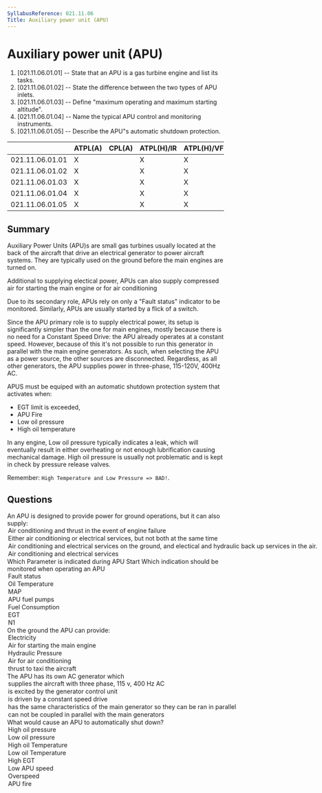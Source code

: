 ```yaml
---
SyllabusReference: 021.11.06
Title: Auxiliary power unit (APU)
---
```


# Auxiliary power unit (APU)

1. [021.11.06.01.01] -- State that an APU is a gas turbine engine and list its
   tasks.
2. [021.11.06.01.02] -- State the difference between the two types of APU
   inlets.
3. [021.11.06.01.03] -- Define "maximum operating and maximum starting
   altitude".
4. [021.11.06.01.04] -- Name the typical APU control and monitoring instruments.
5. [021.11.06.01.05] -- Describe the APU"s automatic shutdown protection.

|                 | ATPL(A) | CPL(A) | ATPL(H)/IR | ATPL(H)/VFR | CPL(H) | IR  | CBIR(A) |
| --------------- | ------- | ------ | ---------- | ----------- | ------ | --- | ------- |
| 021.11.06.01.01 | X       |        | X          | X           |        |     |         |
| 021.11.06.01.02 | X       |        | X          | X           |        |     |         |
| 021.11.06.01.03 | X       |        | X          | X           |        |     |         |
| 021.11.06.01.04 | X       |        | X          | X           |        |     |         |
| 021.11.06.01.05 | X       |        | X          | X           |        |     |         |

## Summary

Auxiliary Power Units (APU)s are small gas turbines usually located at the back of the aircraft
that drive an electrical generator to power aircraft systems. They are typically used on the ground
before the main engines are turned on. 

Additional to supplying electical power, APUs can also supply compressed air for starting the main
engine or for air conditioning

Due to its secondary role, APUs rely on only a "Fault status" indicator to be monitored. Similarly,
APUs are usually started by a flick of a switch.

Since the APU primary role is to supply electrical power, its setup is significantly simpler than
the one for main engines, mostly because there is no need for a Constant Speed Drive: the APU already
operates at a constant speed. However, because of this it's not possible to run this generator in
parallel with the main engine generators. As such, when selecting the APU as a power source, the
other sources are disconnected. Regardless, as all other generators, the APU supplies power in
three-phase, 115-120V, 400Hz AC.

APUS must be equiped with an automatic shutdown protection system that activates when:

- EGT limit is exceeded,
- APU Fire
- Low oil pressure
- High oil temperature

In any engine, Low oil pressure typically indicates a leak, which will eventually result
in either overheating or not enough lubrification causing mechanical damage. High oil pressure is 
usually not problematic and is kept in check by pressure release valves.

Remember: `High Temperature and Low Pressure => BAD!`.

## Questions

<Question variant="oneCorrect" id="e4z5COhd" lo="021.11.06.01.01">
  <Text>An APU is designed to provide power for ground operations, but it can also supply:</Text>
  <Option id="e4z5COhd-1">
    Air conditioning and thrust in the event of engine failure
  </Option>
  <Option id="e4z5COhd-2">
    Either air conditioning or electrical services, but not both at the same time
  </Option>
  <Option id="e4z5COhd-3" why="the APU never provides hydraulic power directly.">
    Air conditioning and electrical services on the ground, and electical and hydraulic back up services in the air.
  </Option>
    <Option id="e4z5COhd-4" why="regardless of where its operated, the APU can supply electical power and pressurized air only.">
    Air conditioning and electrical services
  </Option>
</Question>

<Question variant="oneCorrect" id="lnPzcuS6" lo="021.11.06.01.04">
  <Text>Which Parameter is indicated during APU Start</Text>
  <Text>Which indication should be monitored when operating an APU</Text>
  <Option id="lnPzcuS6-1" correct>
    Fault status
  </Option>
  <Option id="lnPzcuS6-2">
    Oil Temperature
  </Option>
  <Option id="lnPzcuS6-3">
    MAP
  </Option>
    <Option id="lnPzcuS6-4">
    APU fuel pumps
  </Option>
  <Option id="lnPzcuS6-5">
    Fuel Consumption
  </Option>
  <Option id="lnPzcuS6-6">
    EGT
  </Option>
    <Option id="lnPzcuS6-7">
    N1
  </Option>
</Question>

<Question variant="multipleCorrect" id="EHaAjkYi" lo="021.11.06.01.01">
  <Text>On the ground the APU can provide:</Text>
    <Option correct id="EHaAjkYi-1">
      Electricity
     </Option>
    <Option correct id="EHaAjkYi-2">
      Air for starting the main engine
    </Option>
    <Option id="EHaAjkYi-3">
      Hydraulic Pressure
    </Option>
    <Option correct id="EHaAjkYi-4">
      Air for air conditioning
   </Option>
   <Option correct id="EHaAjkYi-5">
      thrust to taxi the aircraft
  </Option>
</Question>

<Question variant="oneCorrect" id="16cQGeLM" lo="021.11.06.01.01">
  <Text>The APU has its own AC generator which</Text>
  <Option id="16cQGeLM-1" correct>
    supplies the aircraft with three phase, 115 v, 400 Hz AC
  </Option>
  <Option id="16cQGeLM-2">
    is excited by the generator control unit
  </Option>
  <Option id="16cQGeLM-3" why="The APU already operates at a constant speed, so there is no need for a CSD">
    is driven by a constant speed drive
  </Option>
  <Option id="16cQGeLM-4" why="it is usually not possible to run the APU in parallel with the main generator">
    has the same characteristics of the main generator so they can be ran in parallel
  </Option>
  <Option id="16cQGeLM-5" correct>
    can not be coupled in parallel with the main generators
  </Option>
</Question>

<Question variant="multipleCorrect" id="eYLl1QFi" lo="021.11.06.01.05">
  <Text>What would cause an APU to automatically shut down?</Text>
    <Option  id="eYLl1QFi-1" why="High oil pressure is prevented by pressure relief valves.">
      High oil pressure
    </Option>
    <Option correct id="eYLl1QFi-2"  why="Most likely indicates a leak in the oil system, which will lead to damage, or even fire. Remember: High oil Temperature, and Low oil Pressure = Bad">
      Low oil pressure
    </Option>
    <Option correct id="eYLl1QFi-3" why="Remember: High oil Temperature, and Low oil Pressure = Bad">
      High oil Temperature
    </Option>
    <Option correct id="eYLl1QFi-4" why="Low oil temperature is usually not cause for concern. Remember: High oil Temperature, and Low oil Pressure = Bad">
      Low oil Temperature
    </Option>
    <Option correct id="eYLl1QFi-5" why="Indicates over heating, which can lead to damage, or fire">
      High EGT
    </Option>
    <Option id="eYLl1QFi-6"  why="Overspeed can cause fatal damage to the APU">
      Low APU speed
   </Option>
   <Option correct id="eYLl1QFi-7" why="Overspeed can cause fatal damage to the APU">
      Overspeed
  </Option>
  <Option correct id="eYLl1QFi-8" why="In general having your aircraft on fire is considered a bad idea">
      APU fire
  </Option>
</Question>